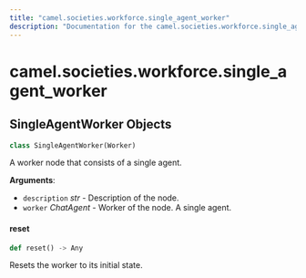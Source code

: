 ```yaml
---
title: "camel.societies.workforce.single_agent_worker"
description: "Documentation for the camel.societies.workforce.single_agent_worker module"
---
```


<a id="camel.societies.workforce.single_agent_worker"></a>

# camel.societies.workforce.single\_agent\_worker

<a id="camel.societies.workforce.single_agent_worker.SingleAgentWorker"></a>

## SingleAgentWorker Objects

```python
class SingleAgentWorker(Worker)
```

A worker node that consists of a single agent.

**Arguments**:

- `description` _str_ - Description of the node.
- `worker` _ChatAgent_ - Worker of the node. A single agent.

<a id="camel.societies.workforce.single_agent_worker.SingleAgentWorker.reset"></a>

#### reset

```python
def reset() -> Any
```

Resets the worker to its initial state.


